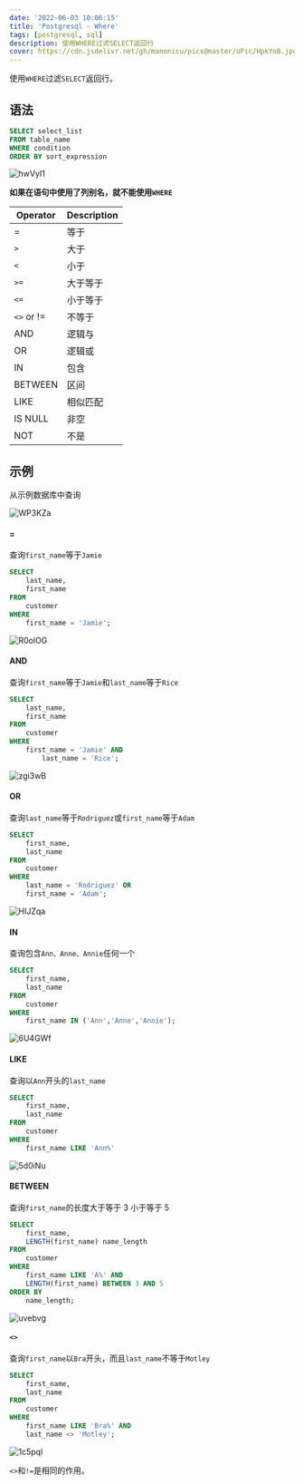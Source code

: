 ```yaml
---
date: '2022-06-03 10:06:15'
title: 'Postgresql - Where'
tags: [postgresql, sql]
description: 使用WHERE过滤SELECT返回行
cover: https://cdn.jsdelivr.net/gh/manonicu/pics@master/uPic/HpkYoB.jpg
---
```


使用`WHERE`过滤`SELECT`返回行。

## 语法

```sql
SELECT select_list
FROM table_name
WHERE condition
ORDER BY sort_expression
```

![hwVyI1](https://cdn.jsdelivr.net/gh/manonicu/pics@master/uPic/hwVyI1.jpg)

**如果在语句中使用了列别名，就不能使用`WHERE`**

| Operator | Description |
| -------- | ----------- |
| =        | 等于        |
| `>`        | 大于        |
| `<`        | 小于        |
| `>=`       | 大于等于    |
| `<=`       | 小于等于    |
| `<>` or != | 不等于      |
| AND      | 逻辑与      |
| OR       | 逻辑或      |
| IN       | 包含        |
| BETWEEN  | 区间        |
| LIKE     | 相似匹配    |
| IS NULL  | 非空        |
| NOT      | 不是        |

## 示例

从示例数据库中查询

![WP3KZa](https://cdn.jsdelivr.net/gh/manonicu/pics@master/uPic/WP3KZa.jpg)

#### =

查询`first_name`等于`Jamie`

```sql
SELECT
	last_name,
	first_name
FROM
	customer
WHERE
	first_name = 'Jamie';
```

![R0olOG](https://cdn.jsdelivr.net/gh/manonicu/pics@master/uPic/R0olOG.jpg)

#### AND

查询`first_name`等于`Jamie`和`last_name`等于`Rice`

```sql
SELECT
	last_name,
	first_name
FROM
	customer
WHERE
	first_name = 'Jamie' AND
        last_name = 'Rice';
```

![zgi3wB](https://cdn.jsdelivr.net/gh/manonicu/pics@master/uPic/zgi3wB.jpg)

#### OR

查询`last_name`等于`Rodriguez`或`first_name`等于`Adam`

```sql
SELECT
	first_name,
	last_name
FROM
	customer
WHERE
	last_name = 'Rodriguez' OR
	first_name = 'Adam';
```

![HIJZqa](https://cdn.jsdelivr.net/gh/manonicu/pics@master/uPic/HIJZqa.jpg)

#### IN

查询包含`Ann、Anne、Annie`任何一个

```sql
SELECT
	first_name,
	last_name
FROM
	customer
WHERE
	first_name IN ('Ann','Anne','Annie');
```

![6U4GWf](https://cdn.jsdelivr.net/gh/manonicu/pics@master/uPic/6U4GWf.jpg)

#### LIKE

查询以`Ann`开头的`last_name`

```sql
SELECT
	first_name,
	last_name
FROM
	customer
WHERE
	first_name LIKE 'Ann%'
```

![5d0iNu](https://cdn.jsdelivr.net/gh/manonicu/pics@master/uPic/5d0iNu.jpg)

#### BETWEEN

查询`first_name`的长度大于等于 3 小于等于 5

```sql
SELECT
	first_name,
	LENGTH(first_name) name_length
FROM
	customer
WHERE
	first_name LIKE 'A%' AND
	LENGTH(first_name) BETWEEN 3 AND 5
ORDER BY
	name_length;
```

![uvebvg](https://cdn.jsdelivr.net/gh/manonicu/pics@master/uPic/uvebvg.jpg)

#### `<>`

查询`first_name`以`Bra`开头，而且`last_name`不等于`Motley`

```sql
SELECT
	first_name,
	last_name
FROM
	customer
WHERE
	first_name LIKE 'Bra%' AND
	last_name <> 'Motley';
```

![1c5pql](https://cdn.jsdelivr.net/gh/manonicu/pics@master/uPic/1c5pql.jpg)

`<>`和`!=`是相同的作用。
